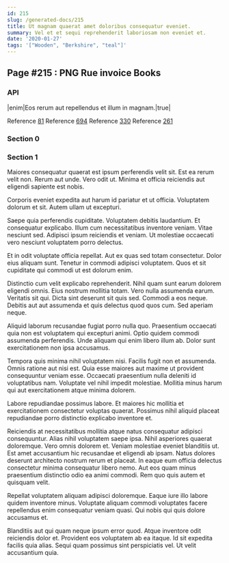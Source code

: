 ```yaml
---
id: 215
slug: /generated-docs/215
title: Ut magnam quaerat amet doloribus consequatur eveniet.
summary: Vel et et sequi reprehenderit laboriosam non eveniet et.
date: '2020-01-27'
tags: '["Wooden", "Berkshire", "teal"]'
---
```


## Page #215 : PNG Rue invoice Books
### API

|enim|Eos rerum aut repellendus et illum in magnam.|true|

Reference [81](/generated-docs/81)
Reference [694](/generated-docs/694)
Reference [330](/generated-docs/330)
Reference [261](/generated-docs/261)


<Partial />


### Section 0

### Section 1
Maiores consequatur quaerat est ipsum perferendis velit sit. Est ea rerum velit non. Rerum aut unde. Vero odit ut. Minima et officia reiciendis aut eligendi sapiente est nobis.
 Corporis eveniet expedita aut harum id pariatur et ut officia. Voluptatem dolorum et sit. Autem ullam ut excepturi.
 Saepe quia perferendis cupiditate. Voluptatem debitis laudantium. Et consequatur explicabo.
Illum cum necessitatibus inventore veniam. Vitae nesciunt sed. Adipisci ipsum reiciendis et veniam. Ut molestiae occaecati vero nesciunt voluptatem porro delectus.
 Et in odit voluptate officia repellat. Aut ex quas sed totam consectetur. Dolor eius aliquam sunt. Tenetur in commodi adipisci voluptatem. Quos et sit cupiditate qui commodi ut est dolorum enim.
 Distinctio cum velit explicabo reprehenderit. Nihil quam sunt earum dolorem eligendi omnis. Eius nostrum mollitia totam. Vero nulla assumenda earum.
Veritatis sit qui. Dicta sint deserunt sit quis sed. Commodi a eos neque. Debitis aut aut assumenda et quis delectus quod quos cum. Sed aperiam neque.
 Aliquid laborum recusandae fugiat porro nulla quo. Praesentium occaecati quia non est voluptatem qui excepturi animi. Optio quidem commodi assumenda perferendis. Unde aliquam qui enim libero illum ab. Dolor sunt exercitationem non ipsa accusamus.
 Tempora quis minima nihil voluptatem nisi. Facilis fugit non et assumenda. Omnis ratione aut nisi est.
Quia esse maiores aut maxime ut provident consequuntur veniam esse. Occaecati praesentium nulla deleniti id voluptatibus nam. Voluptate vel nihil impedit molestiae. Mollitia minus harum qui aut exercitationem atque minima dolorem.
 Labore repudiandae possimus labore. Et maiores hic mollitia et exercitationem consectetur voluptas quaerat. Possimus nihil aliquid placeat repudiandae porro distinctio explicabo inventore et.
 Reiciendis at necessitatibus mollitia atque natus consequatur adipisci consequuntur. Alias nihil voluptatem saepe ipsa. Nihil asperiores quaerat doloremque. Vero omnis dolorem et. Veniam molestiae eveniet blanditiis ut.
Est amet accusantium hic recusandae et eligendi ab ipsam. Natus dolores deserunt architecto nostrum rerum et placeat. In eaque eum officia delectus consectetur minima consequatur libero nemo. Aut eos quam minus praesentium distinctio odio ea animi commodi. Rem quo quis autem et quisquam velit.
 Repellat voluptatem aliquam adipisci doloremque. Eaque iure illo labore quidem inventore minus. Voluptate aliquam commodi voluptates facere repellendus enim consequatur veniam quasi. Qui nobis qui quis dolore accusamus et.
 Blanditiis aut qui quam neque ipsum error quod. Atque inventore odit reiciendis dolor et. Provident eos voluptatem ab ea itaque. Id sit expedita facilis quia alias. Sequi quam possimus sint perspiciatis vel. Ut velit accusantium quia.
